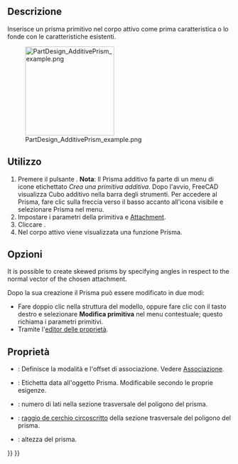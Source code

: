 <languages/>

{{Docnav/it
|[[PartDesign_AdditiveTorus/it|Toro additivo]]
|[[PartDesign_AdditiveWedge/it|Cuneo additivo]]
|[[PartDesign_Workbench/it|PartDesign]]
|IconL=PartDesign_AdditiveTorus.svg
|IconR=PartDesign_AdditiveWedge.svg
|IconC=Workbench_PartDesign.svg
}}

<div class="mw-translate-fuzzy">
{{GuiCommand/it|Name=PartDesign AdditivePrism|Name/it=Prisma additivo|Workbenches=[[PartDesign Workbench/it|PartDesign]]|MenuLocation=Part Design → Crea una primitiva additiva → Prisma|Version=0.17|SeeAlso=[[PartDesign CompPrimitiveAdditive/it|Primitive additive]]}}
</div>

<span id="Description"></span>
==Descrizione==

Inserisce un prisma primitivo nel corpo attivo come prima caratteristica o lo fonde con le caratteristiche esistenti.

[[File:PartDesign_AdditivePrism_example.png|200px]]

<span id="Usage"></span>
==Utilizzo==

<div class="mw-translate-fuzzy">
# Premere il pulsante {{KEY|[[Image:PartDesign AdditivePrism.png|24px]] '''Prisma additivo'''}}. '''Nota''': Il Prisma additivo fa parte di un menu di icone etichettato ''Crea una primitiva additiva''. Dopo l'avvio, FreeCAD visualizza Cubo additivo nella barra degli strumenti. Per accedere al Prisma, fare clic sulla freccia verso il basso accanto all'icona visibile e selezionare Prisma nel menu.
# Impostare i parametri della primitiva e [[Part_EditAttachment/it|Attachment]].
# Cliccare {{KEY|OK}}.
# Nel corpo attivo viene visualizzata una funzione Prisma.
</div>

<span id="Options"></span>
== Opzioni ==

It is possible to create skewed prisms by specifying angles in respect to the normal vector of the chosen attachment.

<div class="mw-translate-fuzzy">
Dopo la sua creazione il Prisma può essere modificato in due modi:
* Fare doppio clic nella struttura del modello, oppure fare clic con il tasto destro e selezionare '''Modifica primitiva''' nel menu contestuale; questo richiama i parametri primitivi.
* Tramite l'[[Property editor/it|editor delle proprietà]].
</div>

<span id="Properties"></span>
== Proprietà ==

<div class="mw-translate-fuzzy">
* {{PropertyData/it|Attachment}}: Definisce la modalità e l'offset di associazione. Vedere [[Part EditAttachment/it|Associazione]].
* {{PropertyData/it|Label}}: Etichetta data all'oggetto Prisma. Modificabile secondo le proprie esigenze.
* {{PropertyData/it|Polygon}}: numero di lati nella sezione trasversale del poligono del prisma.
* {{PropertyData/it|Circumradius}}: [https://en.wikipedia.org/wiki/Circumscribed_circle raggio de cerchio circoscritto] della sezione trasversale del poligono del prisma.
* {{PropertyData/it|Height}}: altezza del prisma.
</div>


{{Docnav/it
|[[PartDesign_AdditiveTorus/it|Toro additivo]]
|[[PartDesign_AdditiveWedge/it|Cuneo additivo]]
|[[PartDesign_Workbench/it|PartDesign]]
|IconL=PartDesign_AdditiveTorus.svg
|IconR=PartDesign_AdditiveWedge.svg
|IconC=Workbench_PartDesign.svg
}}

{{PartDesign_Tools_navi{{#translation:}}}}
{{Userdocnavi{{#translation:}}}}